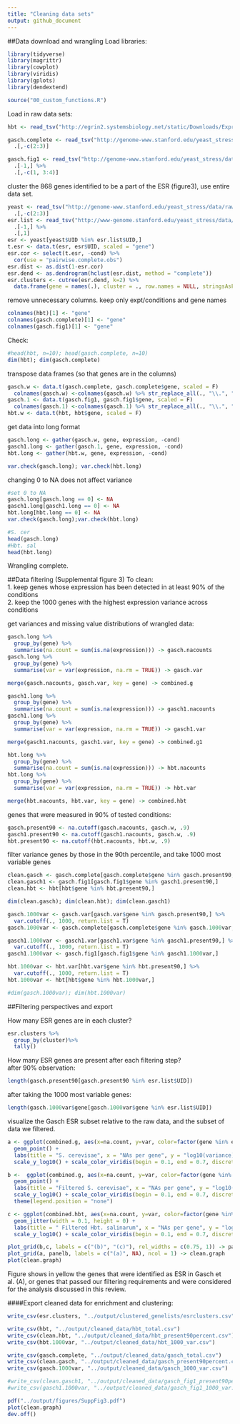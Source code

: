 ---
title: "Cleaning data sets"
output: github_document
---

##Data download and wrangling
Load libraries:
```{r, message=FALSE, warning=FALSE, collapse=TRUE}
library(tidyverse)
library(magrittr) 
library(cowplot)
library(viridis)
library(gplots)
library(dendextend)

source("00_custom_functions.R")
```

Load in raw data sets:  
```{r, message=FALSE, warning=FALSE, collapse=TRUE}
hbt <- read_tsv("http://egrin2.systemsbiology.net/static/Downloads/Expression/hal_exp.txt")

gasch.complete <- read_tsv("http://genome-www.stanford.edu/yeast_stress/data/rawdata/complete_dataset.txt") %>%
  .[,-c(2:3)] 

gasch.fig1 <- read_tsv("http://genome-www.stanford.edu/yeast_stress/data/figure1/figure1.cdt") %>%
  .[-1,] %>%
  .[,-c(1, 3:4)]
```

cluster the 868 genes identified to be a part of the ESR (figure3), use entire data set. 
```{r, message=FALSE, warning=FALSE, collapse=TRUE}
yeast <- read_tsv("http://genome-www.stanford.edu/yeast_stress/data/rawdata/complete_dataset.txt") %>%
  .[,-c(2:3)]
esr.list <- read_tsv("http://www-genome.stanford.edu/yeast_stress/data/figure3/figure3.cdt") %>%
  .[-1,] %>%
  .[,1]
esr <- yeast[yeast$UID %in% esr.list$UID,]
t.esr <- data.t(esr, esr$UID, scaled = "gene")
esr.cor <- select(t.esr, -cond) %>%
  cor(use = "pairwise.complete.obs")
esr.dist <- as.dist(1-esr.cor)
esr.dend <- as.dendrogram(hclust(esr.dist, method = "complete"))
esr.clusters <- cutree(esr.dend, k=2) %>% 
  data.frame(gene = names(.), cluster = ., row.names = NULL, stringsAsFactors = F)
```

remove unnecessary columns. keep only expt/conditions and gene names  
```{r}
colnames(hbt)[1] <- "gene"
colnames(gasch.complete)[1] <- "gene"
colnames(gasch.fig1)[1] <- "gene"
```

Check:  
```{r, collapse= TRUE}
#head(hbt, n=10); head(gasch.complete, n=10)
dim(hbt); dim(gasch.complete)
```

transpose data frames (so that genes are in the columns)  
```{r, collapse= T, results="hide"}
gasch.w <- data.t(gasch.complete, gasch.complete$gene, scaled = F)
  colnames(gasch.w) <-colnames(gasch.w) %>% str_replace_all(., "\\.", "-")
gasch.1 <- data.t(gasch.fig1, gasch.fig1$gene, scaled = F)
  colnames(gasch.1) <-colnames(gasch.1) %>% str_replace_all(., "\\.", "-")
hbt.w <- data.t(hbt, hbt$gene, scaled = F)
```

get data into long format
```{r, collapse=T}
gasch.long <- gather(gasch.w, gene, expression, -cond)
gasch1.long <- gather(gasch.1, gene, expression, -cond)
hbt.long <- gather(hbt.w, gene, expression, -cond)

var.check(gasch.long); var.check(hbt.long)
```

changing 0 to NA does not affect variance
```{r, collapse=T, echo=FALSE}
#set 0 to NA
gasch.long[gasch.long == 0] <- NA
gasch1.long[gasch1.long == 0] <- NA
hbt.long[hbt.long == 0] <- NA
var.check(gasch.long);var.check(hbt.long) 
```


```{r, collapse=T}
#S. cer
head(gasch.long)
#Hbt. sal
head(hbt.long)
```
Wrangling complete. 

##Data filtering (Supplemental figure 3)
To clean:  
  1. keep genes whose expression has been detected in at least 90% of the conditions  
  2. keep the 1000 genes with the highest expression variance across conditions  

get variances and missing value distributions of wrangled data:  
```{r, results="hide"}
gasch.long %>% 
  group_by(gene) %>% 
  summarise(na.count = sum(is.na(expression))) -> gasch.nacounts
gasch.long %>% 
  group_by(gene) %>% 
  summarise(var = var(expression, na.rm = TRUE)) -> gasch.var

merge(gasch.nacounts, gasch.var, key = gene) -> combined.g

gasch1.long %>% 
  group_by(gene) %>% 
  summarise(na.count = sum(is.na(expression))) -> gasch1.nacounts
gasch1.long %>% 
  group_by(gene) %>% 
  summarise(var = var(expression, na.rm = TRUE)) -> gasch1.var

merge(gasch1.nacounts, gasch1.var, key = gene) -> combined.g1

hbt.long %>% 
  group_by(gene) %>% 
  summarise(na.count = sum(is.na(expression))) -> hbt.nacounts
hbt.long %>% 
  group_by(gene) %>% 
  summarise(var = var(expression, na.rm = TRUE)) -> hbt.var

merge(hbt.nacounts, hbt.var, key = gene) -> combined.hbt
```

genes that were measured in 90% of tested conditions:
```{r, collapse=T, echo=F}
gasch.present90 <- na.cutoff(gasch.nacounts, gasch.w, .9)
gasch1.present90 <- na.cutoff(gasch1.nacounts, gasch.w, .9)
hbt.present90 <- na.cutoff(hbt.nacounts, hbt.w, .9) 
```

filter variance genes by those in the 90th percentile, and take 1000 most variable genes
```{r, collapse=TRUE}
clean.gasch <- gasch.complete[gasch.complete$gene %in% gasch.present90,]
clean.gasch1 <- gasch.fig1[gasch.fig1$gene %in% gasch1.present90,]
clean.hbt <- hbt[hbt$gene %in% hbt.present90,]

dim(clean.gasch); dim(clean.hbt); dim(clean.gasch1)
```

```{r, results="hide"}
gasch.1000var <- gasch.var[gasch.var$gene %in% gasch.present90,] %>% 
  var.cutoff(., 1000, return.list = T)
gasch.1000var <- gasch.complete[gasch.complete$gene %in% gasch.1000var,]

gasch1.1000var <- gasch1.var[gasch1.var$gene %in% gasch1.present90,] %>% 
  var.cutoff(., 1000, return.list = T)
gasch1.1000var <- gasch.fig1[gasch.fig1$gene %in% gasch1.1000var,]

hbt.1000var <- hbt.var[hbt.var$gene %in% hbt.present90,] %>% 
  var.cutoff(., 1000, return.list = T)
hbt.1000var <- hbt[hbt$gene %in% hbt.1000var,]

#dim(gasch.1000var); dim(hbt.1000var)
```

##Filtering perspectives and export

How many ESR genes are in each cluster?  
```{r, echo=FALSE}
esr.clusters %>%
  group_by(cluster)%>%
  tally()
```

How many ESR genes are present after each filtering step?  
after 90% observation:  
```{r, echo=FALSE}
length(gasch.present90[gasch.present90 %in% esr.list$UID])
```

after taking the 1000 most variable genes:    
```{r, echo=FALSE}
length(gasch.1000var$gene[gasch.1000var$gene %in% esr.list$UID])
```

visualize the Gasch ESR subset relative to the raw data, and the subset of data we filtered.
```{r, fig.height=5, fig.width=7, echo=FALSE, warning=FALSE}
a <- ggplot(combined.g, aes(x=na.count, y=var, color=factor(gene %in% esr.list$UID))) +
  geom_point() +
  labs(title = "S. cerevisae", x = "NAs per gene", y = "log10(variance)", color = "In the ESR") +
  scale_y_log10() + scale_color_viridis(begin = 0.1, end = 0.7, discrete = T, option = "C") + theme_classic()

b <-  ggplot(combined.g, aes(x=na.count, y=var, color=factor(gene %in% gasch.1000var$gene))) +
  geom_point() +
  labs(title = "Filtered S. cerevisae", x = "NAs per gene", y = "log10(variance)", color = "cleaned data") +
  scale_y_log10() + scale_color_viridis(begin = 0.1, end = 0.7, discrete = T, option = "C") + theme_classic() +
  theme(legend.position = "none")

c <- ggplot(combined.hbt, aes(x=na.count, y=var, color=factor(gene %in% hbt.1000var$gene))) +
  geom_jitter(width = 0.1, height = 0) +
  labs(title = " Filtered Hbt. salinarum", x = "NAs per gene", y = "log10(variance)", color = "cleaned data") +
  scale_y_log10() + scale_color_viridis(begin = 0.1, end = 0.7, discrete = T, option = "C") + theme_classic()

plot_grid(b,c, labels = c("(b)", "(c)"), rel_widths = c(0.75, 1)) -> panelb
plot_grid(a, panelb, labels = c("(a)", NA), ncol = 1) -> clean.graph
plot(clean.graph)
```

Figure shows in yellow the genes that were identified as ESR in Gasch et al. (A), or genes that passed our filtering requirements and were considered for the analysis discussed in this review. 

####Export cleaned data for enrichment and clustering:
```{r, results="hide"}
write_csv(esr.clusters, "../output/clustered_genelists/esrclusters.csv") 

write_csv(hbt, "../output/cleaned_data/hbt_total.csv")
write_csv(clean.hbt, "../output/cleaned_data/hbt_present90percent.csv")
write_csv(hbt.1000var, "../output/cleaned_data/hbt_1000_var.csv")

write_csv(gasch.complete, "../output/cleaned_data/gasch_total.csv")
write_csv(clean.gasch, "../output/cleaned_data/gasch_present90percent.csv")
write_csv(gasch.1000var, "../output/cleaned_data/gasch_1000_var.csv")

#write_csv(clean.gasch1, "../output/cleaned_data/gasch_fig1_present90percent.csv")
#write_csv(gasch1.1000var, "../output/cleaned_data/gasch_fig1_1000_var.csv")
```

```{r, results="hide", warning=FALSE}
pdf("../output/figures/SuppFig3.pdf")
plot(clean.graph)
dev.off()
```